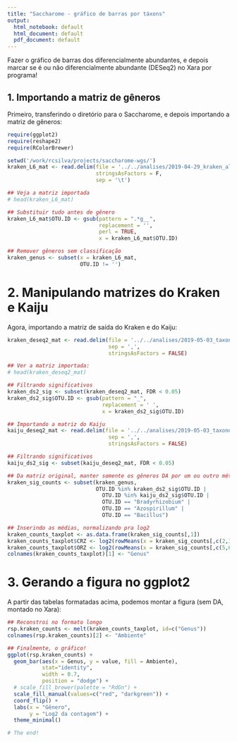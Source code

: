 ```yaml
---
title: "Saccharome - gráfico de barras por táxons"
output:
  html_notebook: default
  html_document: default
  pdf_document: default
---
```


Fazer o gráfico de barras dos diferencialmente abundantes, e depois marcar se é ou não diferencialmente abundante (DESeq2) no Xara por programa!

## 1. Importando a matriz de gêneros

Primeiro, transferindo o diretório para o Saccharome, e depois importando a matriz de gêneros:

```r
require(ggplot2)
require(reshape2)
require(RColorBrewer)

setwd('/work/rcsilva/projects/saccharome-wgs/')
kraken_L6_mat <- read.delim(file = '../../analises/2019-04-29_kraken_all_official/summarized/parsed.bacteria.fungi.archaea_L6.txt',
                            stringsAsFactors = F,
                            sep = '\t')

## Veja a matriz importada
# head(kraken_L6_mat)

## Substituir tudo antes de gênero
kraken_L6_mat$OTU.ID <- gsub(pattern = ".*g__",
                             replacement = '',
                             perl = TRUE,
                             x = kraken_L6_mat$OTU.ID)

## Remover gêneros sem classificação
kraken_genus <- subset(x = kraken_L6_mat,
                       OTU.ID != '')
```

# 2. Manipulando matrizes do Kraken e Kaiju

Agora, importando a matriz de saída do Kraken e do Kaiju:

```r
kraken_deseq2_mat <- read.delim(file = '../../analises/2019-05-03_taxonomy_deseq2/rnaseq_kraken_default.csv',
                                sep = ',',
                                stringsAsFactors = FALSE)

## Ver a matriz importada:
# head(kraken_deseq2_mat)

## Filtrando significativos
kraken_ds2_sig <- subset(kraken_deseq2_mat, FDR < 0.05)
kraken_ds2_sig$OTU.ID <- gsub(pattern = "_",
                              replacement = ' ',
                              x = kraken_ds2_sig$OTU.ID)

## Importando a matriz do Kaiju
kaiju_deseq2_mat <- read.delim(file = '../../analises/2019-05-03_taxonomy_deseq2/rnaseq_kaiju_default.csv',
                                sep = ',',
                                stringsAsFactors = FALSE)

## Filtrando significativos
kaiju_ds2_sig <- subset(kaiju_deseq2_mat, FDR < 0.05)

## Da matriz original, manter somente os gêneros DA por um ou outro método
kraken_sig_counts <- subset(kraken_genus,
                            OTU.ID %in% kraken_ds2_sig$OTU.ID |
                              OTU.ID %in% kaiju_ds2_sig$OTU.ID |
                              OTU.ID == "Bradyrhizobium" |
                              OTU.ID == "Azospirillum" |
                              OTU.ID == "Bacillus")

## Inserindo as médias, normalizando pra log2
kraken_counts_taxplot <- as.data.frame(kraken_sig_counts[,1])
kraken_counts_taxplot$CRZ <- log2(rowMeans(x = kraken_sig_counts[,c(2,3,4)]))
kraken_counts_taxplot$ORZ <- log2(rowMeans(x = kraken_sig_counts[,c(5,6,7)]))
colnames(kraken_counts_taxplot)[1] <- "Genus"
```

# 3. Gerando a figura no ggplot2

A partir das tabelas formatadas acima, podemos montar a figura (sem DA, montado no Xara):

```r
## Reconstroi no formato longo
rsp.kraken_counts <- melt(kraken_counts_taxplot, id=c("Genus"))
colnames(rsp.kraken_counts)[2] <- "Ambiente"

## Finalmente, o gráfico!
ggplot(rsp.kraken_counts) +
  geom_bar(aes(x = Genus, y = value, fill = Ambiente),
           stat="identity",
           width = 0.7,
           position = "dodge") +
  # scale_fill_brewer(palette = "RdGn") +
  scale_fill_manual(values=c("red", "darkgreen")) +
  coord_flip() +
  labs(x = "Gênero",
       y = "Log2 da contagem") +
  theme_minimal()

# The end!
```
